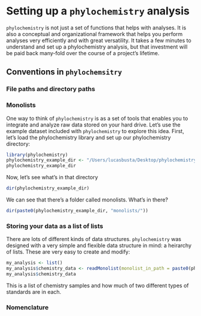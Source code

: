 # Setting up a `phylochemistry` analysis

`phylochemistry` is not just a set of functions that helps with analyses. It is also a conceptual and organizational framework that helps you perform  analyses very efficiently and with great versatility. It takes a few minutes to understand and set up a phylochemistry analysis, but that investment will be paid back many-fold over the course of a project's lifetime.

## Conventions in `phylochemsitry`

### File paths and directory paths



### Monolists

One way to think of `phylochemistry` is as a set of tools that enables you to integrate and analyze raw data stored on your hard drive. Let's use the example dataset included with `phylochemistry` to explore this idea. First, let's load the phylochemistry library and set up our phylochemistry directory:

```r
library(phylochemistry)
phylochemistry_example_dir <- "/Users/lucasbusta/Desktop/phylochemistry_example_data/"
phylochemistry_example_dir
```

Now, let's see what's in that directory
```r
dir(phylochemistry_example_dir)
```

We can see that there's a folder called monolists. What's in there?
```r
dir(paste0(phylochemistry_example_dir, "monolists/"))
```

### Storing your data as a list of lists

There are lots of different kinds of data structures. `phylochemistry` was designed with a very simple and flexible data structure in mind: a heirarchy of lists. These are very easy to create and modify:

```r
my_analysis <- list()
my_analysis$chemistry_data <- readMonolist(monolist_in_path = paste0(phylochemistry_example_dir, "monolists/chemistry_samples.csv"))
my_analysis$chemistry_data
```

This is a list of chemistry samples and how much of two different types of standards are in each.

### Nomenclature

<!-- snakeCase -->

<!-- ## Setting up a new `phylochemistry` analysis -->

<!-- If you want, you can use the `setupPhylochemistryAnalysis` function to help you set up a new analysis. Otherwise, you can do it manually. Simply create a directory that contains subdirectories called "alignments", "chem_data", monolists" ... -->

<!-- `phylochemistry` enables analyses of natural chemicals and gene sequences in the context of phylogeny. -->

<!-- ### Install `phylochemistry` directly from github and view documentation contents -->

<!-- ```{r} -->
<!-- devtools::install_github("LucasBusta/phylochemistry", quiet = TRUE) -->
<!-- packages <- c("phylochemistry") -->
<!-- lapply(packages, require, character.only = TRUE) -->
<!-- help(package = "phylochemistry") -->
<!-- ``` -->

<!-- ## Visualizing data types separately -->

<!-- 1. $Taxa - taxonomy information   -->

<!--   + $species - we can see what's in the list just using `head()`. -->
<!-- ```{r} -->
<!-- data(fads) -->
<!-- head(fads$Taxa$species) -->
<!-- ``` -->

<!--   + $tree - we can see the tree using (among others) the excellent `ggtree` package -->
<!-- ```{r} -->
<!-- library(ggtree, quietly = TRUE) -->
<!-- ggtree(fads$Taxa$tree) -->
<!-- ``` -->

<!-- 2. $Chemistry - structural and quantitative chemical data   -->

<!--   + $structural_chemical_data -  -->



<!-- ## Building a phylochem object from scratch -->

<!-- ### Create a phylochem object called "fads" and bind taxonomic data to it -->

<!-- The data for this section is included in the "example_data" folder -->
<!-- ```{r} -->
<!-- species <- "/Users/lucasbusta/Documents/Science/_Lab_Notebook/_Phylochemistry/__plant_list_and_DBs/_phylochemistry_lists/angiosperms.csv" -->
<!-- tree <- "/Users/lucasbusta/Documents/Science/_Lab_Notebook/_Phylochemistry/__plant_list_and_DBs/PhytoPhylo.newick" -->
<!-- fads <- list() -->
<!-- fads <- loadTaxa(file = species, phylochem = fads, tree = tree) -->
<!-- ``` -->

<!-- ### Create a phylochem object called "fads" and bind taxonomic data to it -->

<!-- Let's have a look at the structure of the "fads" phylochem object so far. We can see that it contains two things: a data.frame ("species") with information from the "angiosperms" species file, and a phylogenetic tree ("tree"; actually a list), that contains an angiosperm phylogeny with ~31,000 species. -->
<!-- ```{r} -->
<!-- str(fads, strict.width = "cut") -->
<!-- ``` -->

<!-- ### Bind chemical data to the "fads" phylochem object -->

<!-- ```{r} -->
<!-- chemistry <- "/Users/lucasbusta/Documents/Science/_Lab_Notebook/__R_code/packages/phylochemistry/example_data/seed_oil_chemistry.csv" -->
<!-- fads <- loadChemistry(file = chemistry, phylochem = fads, structural_alignment = FALSE, fingerprint_alignment = FALSE) -->
<!-- str(fads, strict.width = "cut") -->
<!-- ``` -->
